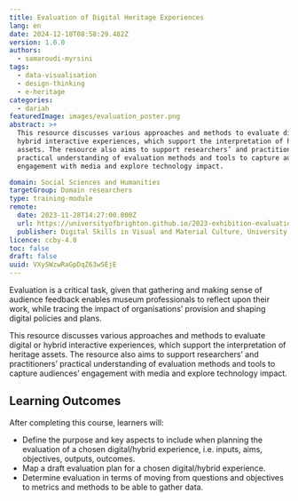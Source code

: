 ```yaml
---
title: Evaluation of Digital Heritage Experiences
lang: en
date: 2024-12-18T08:58:29.482Z
version: 1.0.0
authors:
  - samaroudi-myrsini
tags:
  - data-visualisation
  - design-thinking
  - e-heritage
categories:
  - dariah
featuredImage: images/evaluation_poster.png
abstract: >+
  This resource discusses various approaches and methods to evaluate digital or
  hybrid interactive experiences, which support the interpretation of heritage
  assets. The resource also aims to support researchers’ and practitioners’
  practical understanding of evaluation methods and tools to capture audiences’
  engagement with media and explore technology impact.

domain: Social Sciences and Humanities
targetGroup: Domain researchers
type: training-module
remote:
  date: 2023-11-28T14:27:00.000Z
  url: https://universityofbrighton.github.io/2023-exhibition-evaluation/
  publisher: Digital Skills in Visual and Material Culture, University of Brighton
licence: ccby-4.0
toc: false
draft: false
uuid: VXySWzwRaGpDqZ63wSEjE
---
```


Evaluation is a critical task, given that gathering and making sense of audience feedback enables museum professionals to reflect upon their work, while tracing the impact of organisations’ provision and shaping digital policies and plans.

This resource discusses various approaches and methods to evaluate digital or hybrid interactive experiences, which support the interpretation of heritage assets. The resource also aims to support researchers’ and practitioners’ practical understanding of evaluation methods and tools to capture audiences’ engagement with media and explore technology impact.

## Learning Outcomes

After completing this course, learners will:

- Define the purpose and key aspects to include when planning the evaluation of a chosen digital/hybrid experience, i.e. inputs, aims, objectives, outputs, outcomes.
- Map a draft evaluation plan for a chosen digital/hybrid experience.
- Determine evaluation in terms of moving from questions and objectives to metrics and methods to be able to gather data.

<ExternalResource title="Interested in learning more?" subtitle="Check out the tutorial Evaluation of Digital Heritage Experiences" url="https://universityofbrighton.github.io/2023-exhibition-evaluation/" />
